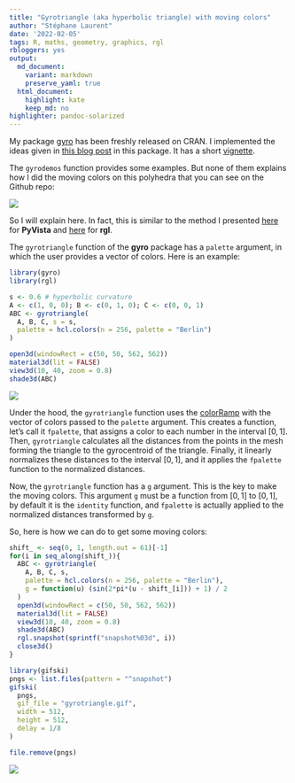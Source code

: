 ```yaml
---
title: "Gyrotriangle (aka hyperbolic triangle) with moving colors"
author: "Stéphane Laurent"
date: '2022-02-05'
tags: R, maths, geometry, graphics, rgl
rbloggers: yes
output:
  md_document:
    variant: markdown
    preserve_yaml: true
  html_document:
    highlight: kate
    keep_md: no
highlighter: pandoc-solarized
---
```


My package [gyro](https://github.com/stla/gyro) has been freshly released on 
CRAN. I implemented the ideas given in 
[this blog post](https://laustep.github.io/stlahblog/posts/hyperbolicPolyhedra.html) 
in this package. It has a short 
[vignette](https://cran.r-project.org/web/packages/gyro/vignettes/getstarted.html).

The `gyrodemos` function provides some examples. But none of them explains how 
I did the moving colors on this polyhedra that you can see on the Github repo:

![](https://raw.githubusercontent.com/stla/gyro/main/inst/images/icosahedron_dynamic_colors.gif)

So I will explain here. In fact, this is similar to the method I presented 
[here](https://laustep.github.io/stlahblog/posts/PyVistaDynamicCmap.html) 
for **PyVista** and 
[here](https://laustep.github.io/stlahblog/posts/HopfTorusDynamicColors.html) 
for **rgl**.

The `gyrotriangle` function of the **gyro** package has a `palette` argument, 
in which the user provides a vector of colors. Here is an example:

```r
library(gyro)
library(rgl)

s <- 0.6 # hyperbolic curvature
A <- c(1, 0, 0); B <- c(0, 1, 0); C <- c(0, 0, 1)
ABC <- gyrotriangle(
  A, B, C, s = s,
  palette = hcl.colors(n = 256, palette = "Berlin")
)

open3d(windowRect = c(50, 50, 562, 562))
material3d(lit = FALSE)
view3d(10, 40, zoom = 0.8)
shade3d(ABC)
```

![](figures/gyrotriangle.png)

Under the hood, the `gyrotriangle` function uses the 
[colorRamp](https://www.rdocumentation.org/packages/grDevices/versions/3.6.2/topics/colorRamp) 
with the vector of colors passed to the `palette` argument. This creates a 
function, let's call it `fpalette`, that assigns a color to each number in the 
interval $[0, 1]$. Then, `gyrotriangle` calculates all the distances from the 
points in the mesh forming the triangle to the gyrocentroid of the triangle. 
Finally, it linearly normalizes these distances to the interval $[0, 1]$, and 
it applies the `fpalette` function to the normalized distances.

Now, the `gyrotriangle` function has a `g` argument. This is the key to make 
the moving colors. This argument `g` must be a function from $[0, 1]$ to 
$[0, 1]$, by default it is the `identity` function, and `fpalette` is actually 
applied to the normalized distances transformed by `g`. 

So, here is how we can do to get some moving colors:

```r
shift_ <- seq(0, 1, length.out = 61)[-1]
for(i in seq_along(shift_)){
  ABC <- gyrotriangle(
    A, B, C, s,
    palette = hcl.colors(n = 256, palette = "Berlin"), 
    g = function(u) (sin(2*pi*(u - shift_[i])) + 1) / 2
  )
  open3d(windowRect = c(50, 50, 562, 562))
  material3d(lit = FALSE)
  view3d(10, 40, zoom = 0.8)
  shade3d(ABC)
  rgl.snapshot(sprintf("snapshot%03d", i))
  close3d()
}

library(gifski)
pngs <- list.files(pattern = "^snapshot")
gifski(
  pngs,
  gif_file = "gyrotriangle.gif",
  width = 512,
  height = 512,
  delay = 1/8
)

file.remove(pngs)
```

![](figures/gyrotriangle.gif)
